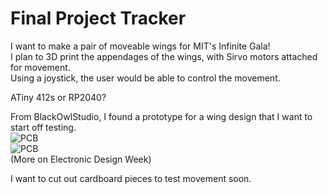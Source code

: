 # Final Project Tracker 

I want to make a pair of moveable wings for MIT's Infinite Gala!  
I plan to 3D print the appendages of the wings, with Sirvo motors attached for movement.  
Using a joystick, the user would be able to control the movement.  

ATiny 412s or RP2040?

From BlackOwlStudio, I found a prototype for a wing design that I want to start off testing.  
![PCB](/classes/863.24/people/RobinLiu/images/week5_edesign/wingSchematic.JPG)  
![PCB](/classes/863.24/people/RobinLiu/images/week5_edesign/wingDesign.JPG)  
(More on Electronic Design Week) 

I want to cut out cardboard pieces to test movement soon. 

